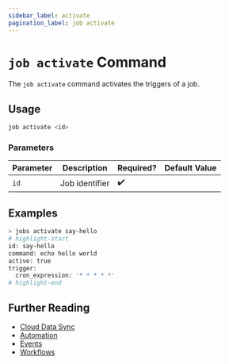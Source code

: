 ```yaml
---
sidebar_label: activate
pagination_label: job activate
---
```


# `job activate` Command

The `job activate` command activates the triggers of a job.

## Usage

```bash
job activate <id>
```

### Parameters

| Parameter | Description    | Required? | Default Value |
| --------- | -------------- | --------- | ------------- |
| `id`      | Job identifier | ✔️        |               |

## Examples

```bash
> jobs activate say-hello
# highlight-start
​id: say-hello
​command: echo hello world
​active: true
​trigger:
​  cron_expression: '* * * * *'
# highlight-end
```

## Further Reading

- [Cloud Data Sync](../../../../concepts/cloud-data-sync/index.mdx)
- [Automation](../../../../concepts/automation/index.mdx)
- [Events](../../../events/index.mdx)
- [Workflows](../../../workflows/index.mdx)
